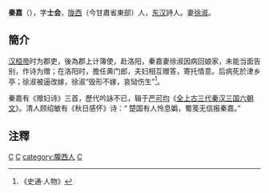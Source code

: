 '''秦嘉'''（{{bd|?||?|}}），字'''士会'''，[[陇西郡|陇西]]（今甘肅省東部）人，[[东汉|东汉]]詩人。妻[[徐淑|徐淑]]。

==簡介==
[[汉桓帝|汉桓帝]]时为郡吏，後為郡上计簿使，赴洛阳，秦嘉妻徐淑因病回娘家，未能当面告别，作诗为赠；在洛阳时，擔任黄门郎，夫妇相互赠答，寄托情意。后病死於津乡亭；徐淑被逼改嫁，徐淑“毁形不嫁，哀恸伤生”<ref>《史通·人物》</ref>。

秦嘉有《赠妇诗》三首，歷代吟詠不已，辑于[[严可均|严可均]]《[[全上古三代秦汉三国六朝文|全上古三代秦汉三国六朝文]]》。清人顾绍敏有《秋日感怀》诗：“ 楚国有人怜息嬀，蜀笺无信报秦嘉。” 

==注釋==
{{reflist}}
{{汉朝人物小作品}}
[[category:東漢政治人物|C]]
[[category:漢朝詩人|C]]
[[category:隴西人|category:隴西人]]
[[category:秦姓|C]]